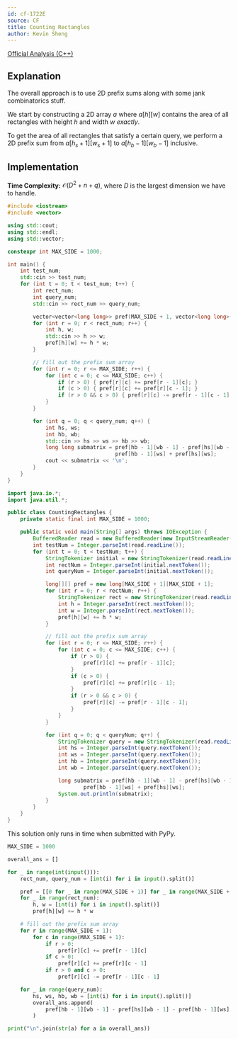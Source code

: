 ```yaml
---
id: cf-1722E
source: CF
title: Counting Rectangles
author: Kevin Sheng
---
```


[Official Analysis (C++)](https://codeforces.com/blog/entry/106478)

## Explanation

The overall approach is to use 2D prefix sums along with some jank combinatorics stuff.

We start by constructing a 2D array $a$ where $a[h][w]$
contains the area of all rectangles with height $h$ and width $w$ *exactly*.

To get the area of all rectangles that satisfy a certain query, we
perform a 2D prefix sum from $a[h_s+1][w_s+1]$ to $a[h_b-1][w_b-1]$ inclusive.

## Implementation

**Time Complexity:** $\mathcal{O}(D^2+n+q)$, where $D$ is the largest dimension we have to handle.

<LanguageSection>
<CPPSection>

```cpp
#include <iostream>
#include <vector>

using std::cout;
using std::endl;
using std::vector;

constexpr int MAX_SIDE = 1000;

int main() {
	int test_num;
	std::cin >> test_num;
	for (int t = 0; t < test_num; t++) {
		int rect_num;
		int query_num;
		std::cin >> rect_num >> query_num;

		vector<vector<long long>> pref(MAX_SIDE + 1, vector<long long>(MAX_SIDE + 1));
		for (int r = 0; r < rect_num; r++) {
			int h, w;
			std::cin >> h >> w;
			pref[h][w] += h * w;
		}

		// fill out the prefix sum array
		for (int r = 0; r <= MAX_SIDE; r++) {
			for (int c = 0; c <= MAX_SIDE; c++) {
				if (r > 0) { pref[r][c] += pref[r - 1][c]; }
				if (c > 0) { pref[r][c] += pref[r][c - 1]; }
				if (r > 0 && c > 0) { pref[r][c] -= pref[r - 1][c - 1]; }
			}
		}

		for (int q = 0; q < query_num; q++) {
			int hs, ws;
			int hb, wb;
			std::cin >> hs >> ws >> hb >> wb;
			long long submatrix = pref[hb - 1][wb - 1] - pref[hs][wb - 1] -
								  pref[hb - 1][ws] + pref[hs][ws];
			cout << submatrix << '\n';
		}
	}
}
```

</CPPSection>
<JavaSection>

```java
import java.io.*;
import java.util.*;

public class CountingRectangles {
	private static final int MAX_SIDE = 1000;

	public static void main(String[] args) throws IOException {
		BufferedReader read = new BufferedReader(new InputStreamReader(System.in));
		int testNum = Integer.parseInt(read.readLine());
		for (int t = 0; t < testNum; t++) {
			StringTokenizer initial = new StringTokenizer(read.readLine());
			int rectNum = Integer.parseInt(initial.nextToken());
			int queryNum = Integer.parseInt(initial.nextToken());

			long[][] pref = new long[MAX_SIDE + 1][MAX_SIDE + 1];
			for (int r = 0; r < rectNum; r++) {
				StringTokenizer rect = new StringTokenizer(read.readLine());
				int h = Integer.parseInt(rect.nextToken());
				int w = Integer.parseInt(rect.nextToken());
				pref[h][w] += h * w;
			}

			// fill out the prefix sum array
			for (int r = 0; r <= MAX_SIDE; r++) {
				for (int c = 0; c <= MAX_SIDE; c++) {
					if (r > 0) {
						pref[r][c] += pref[r - 1][c];
					}
					if (c > 0) {
						pref[r][c] += pref[r][c - 1];
					}
					if (r > 0 && c > 0) {
						pref[r][c] -= pref[r - 1][c - 1];
					}
				}
			}

			for (int q = 0; q < queryNum; q++) {
				StringTokenizer query = new StringTokenizer(read.readLine());
				int hs = Integer.parseInt(query.nextToken());
				int ws = Integer.parseInt(query.nextToken());
				int hb = Integer.parseInt(query.nextToken());
				int wb = Integer.parseInt(query.nextToken());

				long submatrix = pref[hb - 1][wb - 1] - pref[hs][wb - 1] -
						pref[hb - 1][ws] + pref[hs][ws];
				System.out.println(submatrix);
			}
		}
	}
}
```

</JavaSection>
<PySection>

<Warning>

This solution only runs in time when submitted with PyPy.

</Warning>

```py
MAX_SIDE = 1000

overall_ans = []

for _ in range(int(input())):
	rect_num, query_num = [int(i) for i in input().split()]

	pref = [[0 for _ in range(MAX_SIDE + 1)] for _ in range(MAX_SIDE + 1)]
	for _ in range(rect_num):
		h, w = [int(i) for i in input().split()]
		pref[h][w] += h * w

	# fill out the prefix sum array
	for r in range(MAX_SIDE + 1):
		for c in range(MAX_SIDE + 1):
			if r > 0:
				pref[r][c] += pref[r - 1][c]
			if c > 0:
				pref[r][c] += pref[r][c - 1]
			if r > 0 and c > 0:
				pref[r][c] -= pref[r - 1][c - 1]

	for _ in range(query_num):
		hs, ws, hb, wb = [int(i) for i in input().split()]
		overall_ans.append(
			pref[hb - 1][wb - 1] - pref[hs][wb - 1] - pref[hb - 1][ws] + pref[hs][ws]
		)

print("\n".join(str(a) for a in overall_ans))
```

</PySection>
</LanguageSection>
